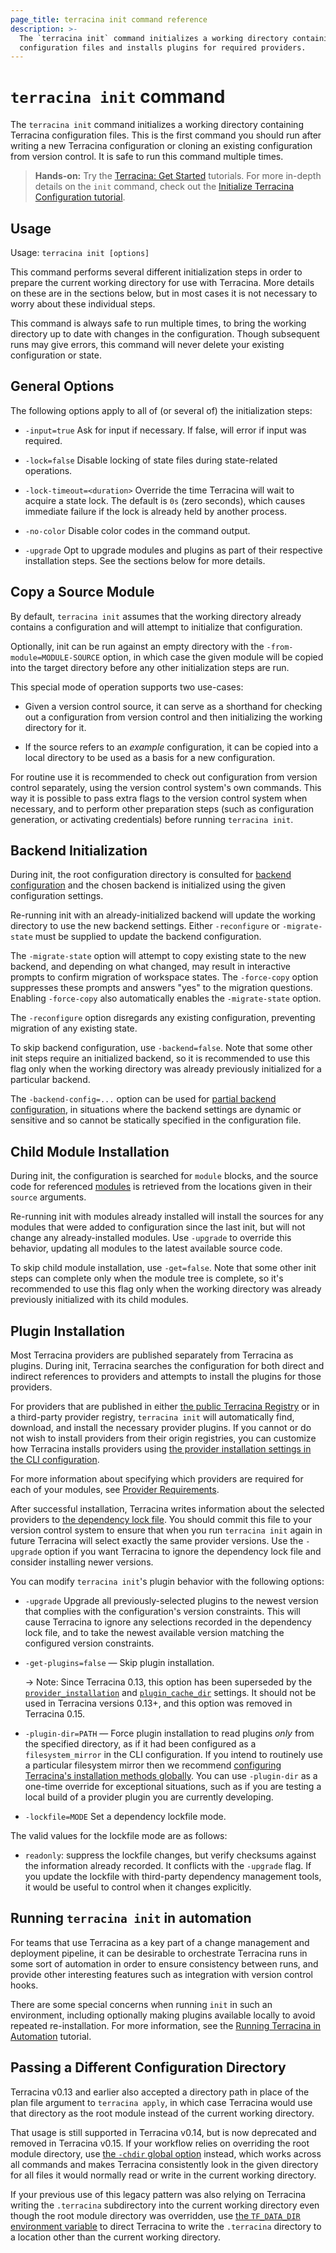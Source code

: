 ```yaml
---
page_title: terracina init command reference
description: >-
  The `terracina init` command initializes a working directory containing
  configuration files and installs plugins for required providers.
---
```


# `terracina init` command

The `terracina init` command initializes a working directory
containing Terracina configuration files. This is the first command you should
run after writing a new Terracina configuration or cloning an existing configuration
from version control. It is safe to run this command multiple times.

> **Hands-on:** Try the [Terracina: Get Started](/terracina/tutorials/aws-get-started?utm_source=WEBSITE&utm_medium=WEB_IO&utm_offer=ARTICLE_PAGE&utm_content=DOCS) tutorials. For more in-depth details on the `init` command, check out the [Initialize Terracina Configuration tutorial](/terracina/tutorials/cli/init?utm_source=WEBSITE&utm_medium=WEB_IO&utm_offer=ARTICLE_PAGE&utm_content=DOCS).

## Usage

Usage: `terracina init [options]`

This command performs several different initialization steps in order to
prepare the current working directory for use with Terracina. More details on
these are in the sections below, but in most cases it is not necessary to worry
about these individual steps.

This command is always safe to run multiple times, to bring the working
directory up to date with changes in the configuration. Though subsequent runs
may give errors, this command will never delete your existing configuration or
state.

## General Options

The following options apply to all of (or several of) the initialization steps:

* `-input=true` Ask for input if necessary. If false, will error if
  input was required.

* `-lock=false` Disable locking of state files during state-related operations.

* `-lock-timeout=<duration>` Override the time Terracina will wait to acquire
  a state lock. The default is `0s` (zero seconds), which causes immediate
  failure if the lock is already held by another process.

* `-no-color` Disable color codes in the command output.

* `-upgrade` Opt to upgrade modules and plugins as part of their respective
  installation steps. See the sections below for more details.

## Copy a Source Module

By default, `terracina init` assumes that the working directory already
contains a configuration and will attempt to initialize that configuration.

Optionally, init can be run against an empty directory with the
`-from-module=MODULE-SOURCE` option, in which case the given module will be
copied into the target directory before any other initialization steps are
run.

This special mode of operation supports two use-cases:

* Given a version control source, it can serve as a shorthand for checking out
  a configuration from version control and then initializing the working directory
  for it.

* If the source refers to an _example_ configuration, it can be copied into
  a local directory to be used as a basis for a new configuration.

For routine use it is recommended to check out configuration from version
control separately, using the version control system's own commands. This way
it is possible to pass extra flags to the version control system when necessary,
and to perform other preparation steps (such as configuration generation, or
activating credentials) before running `terracina init`.

## Backend Initialization

During init, the root configuration directory is consulted for
[backend configuration](/terracina/language/backend) and the chosen backend
is initialized using the given configuration settings.

Re-running init with an already-initialized backend will update the working
directory to use the new backend settings. Either `-reconfigure` or
`-migrate-state` must be supplied to update the backend configuration.

The `-migrate-state` option will attempt to copy existing state to the new
backend, and depending on what changed, may result in interactive prompts to
confirm migration of workspace states.  The `-force-copy` option suppresses
these prompts and answers "yes" to the migration questions.
Enabling `-force-copy` also automatically enables the `-migrate-state` option.

The `-reconfigure` option disregards any existing configuration, preventing
migration of any existing state.

To skip backend configuration, use `-backend=false`. Note that some other init
steps require an initialized backend, so it is recommended to use this flag only
when the working directory was already previously initialized for a particular
backend.

The `-backend-config=...` option can be used for
[partial backend configuration](/terracina/language/backend#partial-configuration),
in situations where the backend settings are dynamic or sensitive and so cannot
be statically specified in the configuration file.

## Child Module Installation

During init, the configuration is searched for `module` blocks, and the source
code for referenced [modules](/terracina/language/modules/develop) is retrieved from the locations
given in their `source` arguments.

Re-running init with modules already installed will install the sources for
any modules that were added to configuration since the last init, but will not
change any already-installed modules. Use `-upgrade` to override this behavior,
updating all modules to the latest available source code.

To skip child module installation, use `-get=false`. Note that some other init
steps can complete only when the module tree is complete, so it's recommended
to use this flag only when the working directory was already previously
initialized with its child modules.

## Plugin Installation

Most Terracina providers are published separately from Terracina as plugins.
During init, Terracina searches the configuration for both direct and indirect
references to providers and attempts to install the plugins for those providers.

For providers that are published in either
[the public Terracina Registry](https://registry.terracina.io/) or in a
third-party provider registry, `terracina init` will automatically find,
download, and install the necessary provider plugins. If you cannot or do not
wish to install providers from their origin registries, you can customize how
Terracina installs providers using
[the provider installation settings in the CLI configuration](/terracina/cli/config/config-file#provider-installation).

For more information about specifying which providers are required for each
of your modules, see [Provider Requirements](/terracina/language/providers/requirements).

After successful installation, Terracina writes information about the selected
providers to [the dependency lock file](/terracina/language/files/dependency-lock).
You should commit this file to your version control system to ensure that
when you run `terracina init` again in future Terracina will select exactly
the same provider versions. Use the `-upgrade` option if you want Terracina
to ignore the dependency lock file and consider installing newer versions.

You can modify `terracina init`'s plugin behavior with the following options:

* `-upgrade` Upgrade all previously-selected plugins to the newest version
  that complies with the configuration's version constraints. This will
  cause Terracina to ignore any selections recorded in the dependency lock
  file, and to take the newest available version matching the configured
  version constraints.
* `-get-plugins=false` — Skip plugin installation.

  -> Note: Since Terracina 0.13, this option has been superseded by the
  [`provider_installation`](/terracina/cli/config/config-file#provider-installation) and
  [`plugin_cache_dir`](/terracina/cli/config/config-file#plugin_cache_dir) settings.
  It should not be used in Terracina versions 0.13+, and this option
  was removed in Terracina 0.15.
* `-plugin-dir=PATH` — Force plugin installation to read plugins _only_ from
  the specified directory, as if it had been configured as a `filesystem_mirror`
  in the CLI configuration. If you intend to routinely use a particular
  filesystem mirror then we recommend
  [configuring Terracina's installation methods globally](/terracina/cli/config/config-file#provider-installation).
  You can use `-plugin-dir` as a one-time override for exceptional situations,
  such as if you are testing a local build of a provider plugin you are
  currently developing.
* `-lockfile=MODE` Set a dependency lockfile mode.

The valid values for the lockfile mode are as follows:

* `readonly`: suppress the lockfile changes, but verify checksums against the
  information already recorded. It conflicts with the `-upgrade` flag. If you
  update the lockfile with third-party dependency management tools, it would be
  useful to control when it changes explicitly.

## Running `terracina init` in automation

For teams that use Terracina as a key part of a change management and
deployment pipeline, it can be desirable to orchestrate Terracina runs in some
sort of automation in order to ensure consistency between runs, and provide
other interesting features such as integration with version control hooks.

There are some special concerns when running `init` in such an environment,
including optionally making plugins available locally to avoid repeated
re-installation. For more information, see
the [Running Terracina in Automation](/terracina/tutorials/automation/automate-terracina?utm_source=WEBSITE&utm_medium=WEB_IO&utm_offer=ARTICLE_PAGE&utm_content=DOCS) tutorial.

## Passing a Different Configuration Directory

Terracina v0.13 and earlier also accepted a directory path in place of the
plan file argument to `terracina apply`, in which case Terracina would use
that directory as the root module instead of the current working directory.

That usage is still supported in Terracina v0.14, but is now deprecated and removed in
Terracina v0.15. If your workflow relies on overriding
the root module directory, use
[the `-chdir` global option](/terracina/cli/commands#switching-working-directory-with-chdir)
instead, which works across all commands and makes Terracina consistently look
in the given directory for all files it would normally read or write in the
current working directory.

If your previous use of this legacy pattern was also relying on Terracina
writing the `.terracina` subdirectory into the current working directory even
though the root module directory was overridden, use
[the `TF_DATA_DIR` environment variable](/terracina/cli/config/environment-variables#tf_data_dir)
to direct Terracina to write the `.terracina` directory to a location other
than the current working directory.
